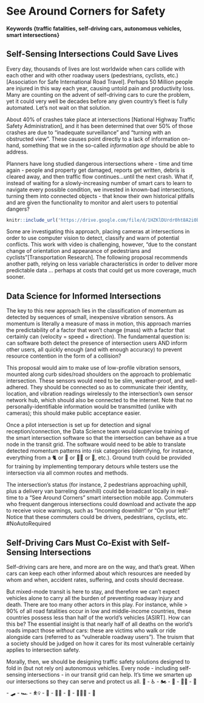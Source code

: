 # See Around Corners for Safety {#self-sensing-intersections-let-drivers-see-around-corners}

#### Keywords {traffic fatalities, self-driving cars, autonomous vehicles, smart intersections}

## Self-Sensing Intersections Could Save Lives

Every day, thousands of lives are lost worldwide when cars collide with each other and with other roadway users (pedestrians, cyclists, etc.)[Association for Safe International Road Travel]. Perhaps 50 Million people are injured in this way each year, causing untold pain and productivity loss. Many are counting on the advent of self-driving cars to cure the problem, yet it could very well be decades before any given country's fleet is fully automated. Let's not wait on that solution.

About 40% of crashes take place at intersections [National Highway Traffic Safety Administration], and it has been determined that over 50% of those crashes are due to "inadequate surveillance" and "turning with an obstructed view". These causes point directly to a lack of information on-hand, something that we in the so-called *information age* should be able to address.

Planners have long studied dangerous intersections where - time and time again - people and property get damaged, reports get written, debris is cleared away, and then traffic flow continues...until the next crash. What if, instead of waiting for a slowly-increasing number of smart cars to learn to navigate every possible condition, we invested in known-bad intersections, turning them into connected objects - that know their own historical pitfalls and are given the functionality to monitor and alert users to potential dangers?

```r
knitr::include_url('https://drive.google.com/file/d/1HZKlDUrdr0ht8A2i0b5phq_jJmYjYLdX/preview')
```

Some are investigating this approach, placing cameras at intersections in order to use computer vision to detect, classify and warn of potential conflicts. This work with video is challenging, however, "due to the constant change of orientation and appearance of pedestrians and cyclists"[Transportation Research]. The following proposal recommends another path, relying on less variable characteristics in order to deliver more predictable data ... perhaps at costs that could get us more coverage, much sooner.

## Data Science for Informed Intersections

The key to this new approach lies in the classification of momentum as detected by sequences of small, inexpensive vibration sensors. As momentum is literally a measure of mass in motion, this approach marries the predictability of a factor that won't change (mass) with a factor that certainly can (velocity = speed + direction). The fundamental question is: can software both detect the presence of intersection users AND inform other users, all quickly enough (and with enough accuracy) to prevent resource contention in the form of a collision?

This proposal would aim to make use of low-profile vibration sensors, mounted along curb sides/road shoulders on the approach to problematic intersection. These sensors would need to be slim, weather-proof, and well-adhered. They should be connected so as to communicate their identity, location, and vibration readings wirelessly to the intersection's own sensor network hub, which should also be connected to the internet. Note that no personally-identifiable information would be transmitted (unlike with cameras); this should make public acceptance easier.

Once a pilot intersection is set up for detection and signal reception/connection, the Data Science team would supervise training of the smart intersection software so that the intersection can behave as a true node in the transit grid. The software would need to be able to translate detected momentum patterns into risk categories (identifying, for instance, everything from a 🐈 or 🛴 or 🚴‍♀️ or 🚚, etc.). Ground truth could be provided for training by implementing temporary detours while testers use the intersection via all common routes and methods.  

The intersection's status (for instance, 2 pedestrians approaching uphill, plus a delivery van barreling downhill) could be broadcast locally in real-time to a "See Around Corners" smart intersection mobile app. Commuters who frequent dangerous intersections could download and activate the app to receive voice warnings, such as "Incoming downhill!" or "On your left!" Notice that these commuters could be drivers, pedestrians, cyclists, etc. #NoAutoRequired

## Self-Driving Cars Must Co-Exist with Self-Sensing Intersections

Self-driving cars are here, and more are on the way, and that's great. When cars can keep each other informed about which resources are needed by whom and when, accident rates, suffering, and costs should decrease.

But mixed-mode transit is here to stay, and therefore we can't expect vehicles alone to carry all the burden of preventing roadway injury and death. There are too many other actors in this play. For instance, while > 90% of all road fatalities occur in low and middle-income countries, these countries possess less than half of the world's vehicles [ASIRT]. How can this be? The essential insight is that nearly half of all deaths on the world’s roads impact those *without* cars: these are victims who walk or ride alongside cars (referred to as "vulnerable roadway users"). The truism that a society should be judged on how it cares for its most vulnerable certainly applies to intersection safety.

Morally, then, we should be designing traffic safety solutions designed to fold in (but not rely on) autonomous vehicles. Every node - including self-sensing intersections - in our transit grid can help. It's time we smarten up our intersections so they can serve and protect us all.
 🚌 - ♿ - 🏍️ - 🚒 - 🚶🏿 - 🛵 - 🛹 - 🏎️ - ⛹️‍♀️ - 🛴 - 🏃🏼 - 🚙 - 🚴🏽‍♀️ - 🚓
